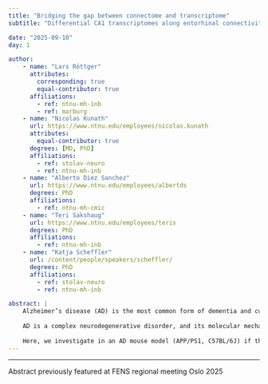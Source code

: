```yaml
---
title: "Bridging the gap between connectome and transcriptome"
subtitle: "Differential CA1 transcriptomes along entorhinal connectivity in APP/PS1 mice to inform AD progression"

date: "2025-09-10"
day: 1

author:
    - name: "Lars Röttger"
      attributes:
        corresponding: true
        equal-contributor: true
      affiliations:
        - ref: ntnu-mh-inb
        - ref: marburg
    - name: "Nicolas Kunath"
      url: https://www.ntnu.edu/employees/nicolas.kunath
      attributes:
        equal-contributor: true
      degrees: [MD, PhD]
      affiliations:
        - ref: stolav-neuro
        - ref: ntnu-mh-inb
    - name: "Alberto Diez Sanchez"
      url: https://www.ntnu.edu/employees/albertds
      degrees: PhD
      affiliations:
        - ref: ntnu-mh-cmic
    - name: "Teri Sakshaug"
      url: https://www.ntnu.edu/employees/teris
      degrees: PhD
      affiliations:
        - ref: ntnu-mh-inb
    - name: "Katja Scheffler"
      url: /content/people/speakers/scheffler/
      degrees: PhD
      affiliations:
        - ref: stolav-neuro
        - ref: ntnu-mh-inb

abstract: |
    Alzheimer’s disease (AD) is the most common form of dementia and currently has no definite cure. Early diagnosis is crucial for providing timely support and treatment options to patients and their families. Traditional diagnostic methods rely on a clinical assessment and A-beta- and Tau-isoforms as biomarkers, which at best offer a yes/no answer, but often only a risk assessment. 
    
    AD is a complex neurodegenerative disorder, and its molecular mechanisms across different brain regions and disease stages remain incompletely understood, particularly regarding how neuronal degeneration in one region affects connected areas. AD typically begins with changes in the entorhinal Cortex (EC), one of the first brain regions affected by the accumulation of pathological proteins and neurodegenerative changes. The EC communicates with the CA1 region of the hippocampus via direct connections, with neurons from the lateral EC (LEC) predominantly projecting to the distal region of CA1 (CA1d) and medial EC (MEC) predominantly projecting to the proximal region of CA1 (CA1p). Damage to these neural circuits contributes to early memory impairments. 
    
    Here, we investigate in an AD mouse model (APP/PS1, C57BL/6J) if the transcriptomes of the proximal versus distal CA1 subregion of the hippocampus are differentially altered in wildtype versus transgenic mice. We think that disturbed neuronal integrity and activity in one brain region leads to disturbed transcription in a different brain region connected to the first. A deeper network-based understanding of the disease at a molecular level may lead to the identification of new drug targets, biomarkers, and more precise diagnostic approaches.
---
```


***

:::{.column-margin}
::::{.callout-note appearance="simple"}
Abstract previously featured at FENS regional meeting Oslo 2025
::::
:::

<!-- <object data="poster.pdf" type="application/pdf" width="100%" height="1300">
</object>  -->


